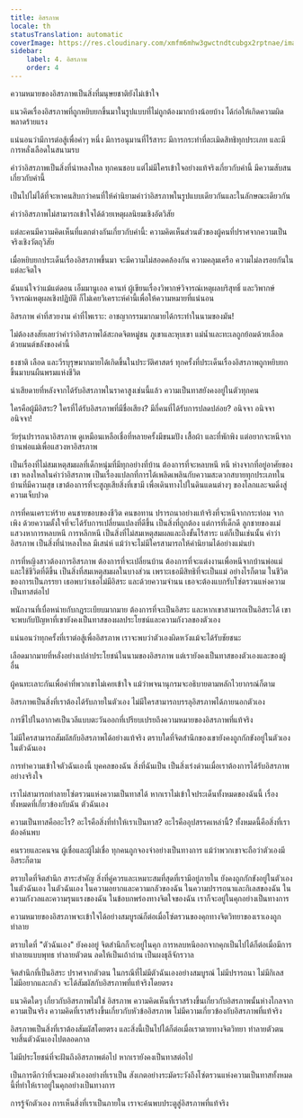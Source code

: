 ```yaml
---
title: อิสรภาพ
locale: th
statusTranslation: automatic
coverImage: https://res.cloudinary.com/xmfm6mhw3gwctndtcubgx2rptnae/image/upload/v1741354419/small_cover_la_gran_rebelion_28716e29d2.webp
sidebar:
    label: 4. อิสรภาพ
    order: 4
---
```

ความหมายของอิสรภาพเป็นสิ่งที่มนุษยชาติยังไม่เข้าใจ

แนวคิดเรื่องอิสรภาพที่ถูกหยิบยกขึ้นมาในรูปแบบที่ไม่ถูกต้องมากบ้างน้อยบ้าง ได้ก่อให้เกิดความผิดพลาดร้ายแรง

แน่นอนว่ามีการต่อสู้เพื่อคำๆ หนึ่ง มีการอนุมานที่ไร้สาระ มีการกระทำที่ละเมิดสิทธิทุกประเภท และมีการหลั่งเลือดในสนามรบ

คำว่าอิสรภาพเป็นสิ่งที่น่าหลงใหล ทุกคนชอบ แต่ไม่มีใครเข้าใจอย่างแท้จริงเกี่ยวกับคำนี้ มีความสับสนเกี่ยวกับคำนี้

เป็นไปไม่ได้ที่จะหาคนสิบกว่าคนที่ให้คำนิยามคำว่าอิสรภาพในรูปแบบเดียวกันและในลักษณะเดียวกัน

คำว่าอิสรภาพไม่สามารถเข้าใจได้ด้วยเหตุผลนิยมเชิงอัตวิสัย

แต่ละคนมีความคิดเห็นที่แตกต่างกันเกี่ยวกับคำนี้: ความคิดเห็นส่วนตัวของผู้คนที่ปราศจากความเป็นจริงเชิงวัตถุวิสัย

เมื่อหยิบยกประเด็นเรื่องอิสรภาพขึ้นมา จะมีความไม่สอดคล้องกัน ความคลุมเครือ ความไม่ลงรอยกันในแต่ละจิตใจ

ฉันแน่ใจว่าแม้แต่ดอน เอ็มมานูเอล คานท์ ผู้เขียนเรื่องวิพากษ์วิจารณ์เหตุผลบริสุทธิ์ และวิพากษ์วิจารณ์เหตุผลเชิงปฏิบัติ ก็ไม่เคยวิเคราะห์คำนี้เพื่อให้ความหมายที่แน่นอน

อิสรภาพ คำที่สวยงาม คำที่ไพเราะ: อาชญากรรมมากมายได้กระทำในนามของมัน!

ไม่ต้องสงสัยเลยว่าคำว่าอิสรภาพได้สะกดจิตหมู่ชน ภูเขาและหุบเขา แม่น้ำและทะเลถูกย้อมด้วยเลือดด้วยมนต์ขลังของคำนี้

ธงชาติ เลือด และวีรบุรุษมากมายได้เกิดขึ้นในประวัติศาสตร์ ทุกครั้งที่ประเด็นเรื่องอิสรภาพถูกหยิบยกขึ้นมาบนผืนพรมแห่งชีวิต

น่าเสียดายที่หลังจากได้รับอิสรภาพในราคาสูงเช่นนี้แล้ว ความเป็นทาสยังคงอยู่ในตัวทุกคน

ใครคือผู้มีอิสระ? ใครที่ได้รับอิสรภาพที่มีชื่อเสียง? มีกี่คนที่ได้รับการปลดปล่อย? อนิจจา อนิจจา อนิจจา!

วัยรุ่นปรารถนาอิสรภาพ ดูเหมือนเหลือเชื่อที่หลายครั้งมีขนมปัง เสื้อผ้า และที่พักพิง แต่อยากจะหนีจากบ้านพ่อแม่เพื่อแสวงหาอิสรภาพ

เป็นเรื่องที่ไม่สมเหตุสมผลที่เด็กหนุ่มที่มีทุกอย่างที่บ้าน ต้องการที่จะหลบหนี หนี ห่างจากที่อยู่อาศัยของเขา หลงใหลในคำว่าอิสรภาพ เป็นเรื่องแปลกที่การได้เพลิดเพลินกับความสะดวกสบายทุกประเภทในบ้านที่มีความสุข เขาต้องการที่จะสูญเสียสิ่งที่เขามี เพื่อเดินทางไปในดินแดนต่างๆ ของโลกและจมดิ่งสู่ความเจ็บปวด

การที่คนเคราะห์ร้าย คนชายขอบของชีวิต คนขอทาน ปรารถนาอย่างแท้จริงที่จะหนีจากกระท่อม จากเพิง ด้วยความตั้งใจที่จะได้รับการเปลี่ยนแปลงที่ดีขึ้น เป็นสิ่งที่ถูกต้อง แต่การที่เด็กดี ลูกชายของแม่ แสวงหาการหลบหนี การหลีกหนี เป็นสิ่งที่ไม่สมเหตุสมผลและถึงขั้นไร้สาระ แต่ก็เป็นเช่นนั้น คำว่าอิสรภาพ เป็นสิ่งที่น่าหลงใหล มีเสน่ห์ แม้ว่าจะไม่มีใครสามารถให้คำนิยามได้อย่างแม่นยำ

การที่หญิงสาวต้องการอิสรภาพ ต้องการที่จะเปลี่ยนบ้าน ต้องการที่จะแต่งงานเพื่อหนีจากบ้านพ่อแม่และใช้ชีวิตที่ดีขึ้น เป็นสิ่งที่สมเหตุสมผลในบางส่วน เพราะเธอมีสิทธิที่จะเป็นแม่ อย่างไรก็ตาม ในชีวิตของการเป็นภรรยา เธอพบว่าเธอไม่มีอิสระ และด้วยความจำนน เธอจะต้องแบกรับโซ่ตรวนแห่งความเป็นทาสต่อไป

พนักงานที่เบื่อหน่ายกับกฎระเบียบมากมาย ต้องการที่จะเป็นอิสระ และหากเขาสามารถเป็นอิสระได้ เขาจะพบกับปัญหาที่เขายังคงเป็นทาสของผลประโยชน์และความกังวลของตัวเอง

แน่นอนว่าทุกครั้งที่เราต่อสู้เพื่ออิสรภาพ เราจะพบว่าตัวเองผิดหวังแม้จะได้รับชัยชนะ

เลือดมากมายที่หลั่งอย่างเปล่าประโยชน์ในนามของอิสรภาพ แต่เรายังคงเป็นทาสของตัวเองและของผู้อื่น

ผู้คนทะเลาะกันเพื่อคำที่พวกเขาไม่เคยเข้าใจ แม้ว่าพจนานุกรมจะอธิบายตามหลักไวยากรณ์ก็ตาม

อิสรภาพเป็นสิ่งที่เราต้องได้รับภายในตัวเอง ไม่มีใครสามารถบรรลุอิสรภาพได้ภายนอกตัวเอง

การขี่ไปในอากาศเป็นวลีแบบตะวันออกที่เปรียบเปรยถึงความหมายของอิสรภาพที่แท้จริง

ไม่มีใครสามารถสัมผัสกับอิสรภาพได้อย่างแท้จริง ตราบใดที่จิตสำนึกของเขายังคงถูกกักขังอยู่ในตัวเอง ในตัวฉันเอง

การทำความเข้าใจตัวฉันเองนี้ บุคคลของฉัน สิ่งที่ฉันเป็น เป็นสิ่งเร่งด่วนเมื่อเราต้องการได้รับอิสรภาพอย่างจริงใจ

เราไม่สามารถทำลายโซ่ตรวนแห่งความเป็นทาสได้ หากเราไม่เข้าใจประเด็นทั้งหมดของฉันนี้ เรื่องทั้งหมดที่เกี่ยวข้องกับฉัน ตัวฉันเอง

ความเป็นทาสคืออะไร? อะไรคือสิ่งที่ทำให้เราเป็นทาส? อะไรคืออุปสรรคเหล่านี้? ทั้งหมดนี้คือสิ่งที่เราต้องค้นพบ

คนรวยและคนจน ผู้เชื่อและผู้ไม่เชื่อ ทุกคนถูกจองจำอย่างเป็นทางการ แม้ว่าพวกเขาจะถือว่าตัวเองมีอิสระก็ตาม

ตราบใดที่จิตสำนึก สาระสำคัญ สิ่งที่คู่ควรและเหมาะสมที่สุดที่เรามีอยู่ภายใน ยังคงถูกกักขังอยู่ในตัวเอง ในตัวฉันเอง ในตัวฉันเอง ในความอยากและความกลัวของฉัน ในความปรารถนาและกิเลสของฉัน ในความกังวลและความรุนแรงของฉัน ในข้อบกพร่องทางจิตใจของฉัน เราก็จะอยู่ในคุกอย่างเป็นทางการ

ความหมายของอิสรภาพจะเข้าใจได้อย่างสมบูรณ์ก็ต่อเมื่อโซ่ตรวนของคุกทางจิตวิทยาของเราเองถูกทำลาย

ตราบใดที่ "ตัวฉันเอง" ยังคงอยู่ จิตสำนึกก็จะอยู่ในคุก การหลบหนีออกจากคุกเป็นไปได้ก็ต่อเมื่อมีการทำลายแบบพุทธ ทำลายตัวตน ลดให้เป็นเถ้าถ่าน เป็นผงธุลีจักรวาล

จิตสำนึกที่เป็นอิสระ ปราศจากตัวตน ในกรณีที่ไม่มีตัวฉันเองอย่างสมบูรณ์ ไม่มีปรารถนา ไม่มีกิเลส ไม่มีอยากและกลัว จะได้สัมผัสกับอิสรภาพที่แท้จริงโดยตรง

แนวคิดใดๆ เกี่ยวกับอิสรภาพไม่ใช่ อิสรภาพ ความคิดเห็นที่เราสร้างขึ้นเกี่ยวกับอิสรภาพนั้นห่างไกลจากความเป็นจริง ความคิดที่เราสร้างขึ้นเกี่ยวกับหัวข้ออิสรภาพ ไม่มีความเกี่ยวข้องกับอิสรภาพที่แท้จริง

อิสรภาพเป็นสิ่งที่เราต้องสัมผัสโดยตรง และสิ่งนี้เป็นไปได้ก็ต่อเมื่อเราตายทางจิตวิทยา ทำลายตัวตน จบสิ้นตัวฉันเองไปตลอดกาล

ไม่มีประโยชน์ที่จะฝันถึงอิสรภาพต่อไป หากเรายังคงเป็นทาสต่อไป

เป็นการดีกว่าที่จะมองตัวเองอย่างที่เราเป็น สังเกตอย่างระมัดระวังถึงโซ่ตรวนแห่งความเป็นทาสทั้งหมดนี้ที่ทำให้เราอยู่ในคุกอย่างเป็นทางการ

การรู้จักตัวเอง การเห็นสิ่งที่เราเป็นภายใน เราจะค้นพบประตูสู่อิสรภาพที่แท้จริง

